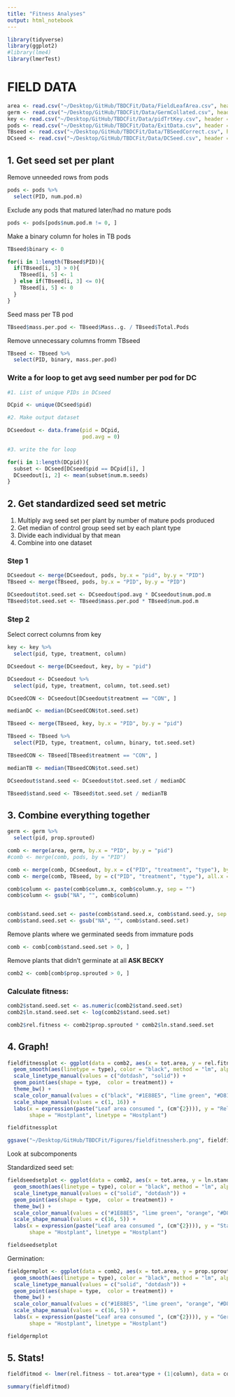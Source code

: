 ```yaml
---
title: "Fitness Analyses"
output: html_notebook
---
```



```r
library(tidyverse)
library(ggplot2)
#library(lme4)
library(lmerTest)
```

# FIELD DATA

```r
area <- read.csv("~/Desktop/GitHub/TBDCFit/Data/FieldLeafArea.csv", header = TRUE)
germ <- read.csv("~/Desktop/GitHub/TBDCFit/Data/GermCollated.csv", header = TRUE)
key <- read.csv("~/Desktop/GitHub/TBDCFit/Data/pidTrtKey.csv", header = TRUE)
pods <- read.csv("~/Desktop/GitHub/TBDCFit/Data/ExitData.csv", header = TRUE)
TBseed <- read.csv("~/Desktop/GitHub/TBDCFit/Data/TBSeedCorrect.csv", header = TRUE)
DCseed <- read.csv("~/Desktop/GitHub/TBDCFit/Data/DCSeed.csv", header = TRUE)
```

## 1. Get seed set per plant

Remove unneeded rows from  pods

```r
pods <- pods %>%
  select(PID, num.pod.m)
```

Exclude any pods that matured later/had no mature pods

```r
pods <- pods[pods$num.pod.m != 0, ]
```



Make a binary column for holes in TB pods

```r
TBseed$binary <- 0
```

```r
for(i in 1:length(TBseed$PID)){
  if(TBseed[i, 3] > 0){
    TBseed[i, 5] <- 1
  } else if(TBseed[i, 3] <= 0){
    TBseed[i, 5] <- 0
  }
}

```

Seed mass per TB pod 

```r
TBseed$mass.per.pod <- TBseed$Mass..g. / TBseed$Total.Pods
```

Remove unnecessary columns fromm TBseed

```r
TBseed <- TBseed %>%
  select(PID, binary, mass.per.pod)
```


### Write a for loop to get avg seed number per pod for DC

```r
#1. List of unique PIDs in DCseed

DCpid <- unique(DCseed$pid)

#2. Make output dataset

DCseedout <- data.frame(pid = DCpid, 
                        pod.avg = 0)

#3. write the for loop 

for(i in 1:length(DCpid)){
  subset <- DCseed[DCseed$pid == DCpid[i], ]
  DCseedout[i, 2] <- mean(subset$num.m.seeds)
}
```


## 2. Get standardized seed set metric

1. Multiply avg seed set per plant by number of mature pods produced
2. Get median of control group seed set by each plant type
3. Divide each individual by that mean 
4. Combine into one dataset 

### Step 1


```r
DCseedout <- merge(DCseedout, pods, by.x = "pid", by.y = "PID")
TBseed <- merge(TBseed, pods, by.x = "PID", by.y = "PID")

DCseedout$tot.seed.set <- DCseedout$pod.avg * DCseedout$num.pod.m
TBseed$tot.seed.set <- TBseed$mass.per.pod * TBseed$num.pod.m
```


### Step 2

Select correct columns from key

```r
key <- key %>%
  select(pid, type, treatment, column)
```


```r
DCseedout <- merge(DCseedout, key, by = "pid")

DCseedout <- DCseedout %>%
  select(pid, type, treatment, column, tot.seed.set)

DCseedCON <- DCseedout[DCseedout$treatment == "CON", ]

medianDC <- median(DCseedCON$tot.seed.set)

```


```r
TBseed <- merge(TBseed, key, by.x = "PID", by.y = "pid")

TBseed <- TBseed %>%
  select(PID, type, treatment, column, binary, tot.seed.set)

TBseedCON <- TBseed[TBseed$treatment == "CON", ]

medianTB <- median(TBseedCON$tot.seed.set)

```


```r
DCseedout$stand.seed <- DCseedout$tot.seed.set / medianDC

TBseed$stand.seed <- TBseed$tot.seed.set / medianTB
```

## 3. Combine everything together

```r
germ <- germ %>%
  select(pid, prop.sprouted)

comb <- merge(area, germ, by.x = "PID", by.y = "pid")
#comb <- merge(comb, pods, by = "PID")

comb <- merge(comb, DCseedout, by.x = c("PID", "treatment", "type"), by.y = c("pid", "treatment", "type"), all.x = TRUE)
comb <- merge(comb, TBseed, by = c("PID", "treatment", "type"), all.x = TRUE)

comb$column <- paste(comb$column.x, comb$column.y, sep = "")
comb$column <- gsub("NA", "", comb$column)


comb$stand.seed.set <- paste(comb$stand.seed.x, comb$stand.seed.y, sep = "")
comb$stand.seed.set <- gsub("NA", "", comb$stand.seed.set)
```

Remove plants where we germinated seeds from immature pods

```r
comb <- comb[comb$stand.seed.set > 0, ]
```

Remove plants that didn't germinate at all **ASK BECKY**

```r
comb2 <- comb[comb$prop.sprouted > 0, ]
```


### Calculate fitness: 

```r
comb2$stand.seed.set <- as.numeric(comb2$stand.seed.set)
comb2$ln.stand.seed.set <- log(comb2$stand.seed.set)

comb2$rel.fitness <- comb2$prop.sprouted * comb2$ln.stand.seed.set
```

## 4. Graph! 

```r
fieldfitnessplot <- ggplot(data = comb2, aes(x = tot.area, y = rel.fitness)) + 
  geom_smooth(aes(linetype = type), color = "black", method = "lm", alpha = 0.2) + 
  scale_linetype_manual(values = c("dotdash", "solid")) + 
  geom_point(aes(shape = type,  color = treatment)) + 
  theme_bw() + 
  scale_color_manual(values = c("black", "#1E88E5", "lime green", "#D81B60")) + 
  scale_shape_manual(values = c(1, 16)) + 
  labs(x = expression(paste("Leaf area consumed ", (cm^{2}))), y = "Relative fitness", color = "Treatment group",
       shape = "Hostplant", linetype = "Hostplant")

fieldfitnessplot

```




```r
ggsave("~/Desktop/GitHub/TBDCFit/Figures/fieldfitnessherb.png", fieldfitnessplot, width = 8, height = 5)
```


Look at subcomponents

Standardized seed set:


```r
fieldseedsetplot <- ggplot(data = comb2, aes(x = tot.area, y = ln.stand.seed.set)) + 
  geom_smooth(aes(linetype = type), color = "black", method = "lm", alpha = 0.2) + 
  scale_linetype_manual(values = c("solid", "dotdash")) + 
  geom_point(aes(shape = type,  color = treatment)) + 
  theme_bw() + 
  scale_color_manual(values = c("#1E88E5", "lime green", "orange", "#D81B60")) + 
  scale_shape_manual(values = c(16, 5)) + 
  labs(x = expression(paste("Leaf area consumed ", (cm^{2}))), y = "Standardized seed set", color = "Treatment group",
       shape = "Hostplant", linetype = "Hostplant")

fieldseedsetplot


```

Germination: 

```r
fieldgermplot <- ggplot(data = comb2, aes(x = tot.area, y = prop.sprouted)) + 
  geom_smooth(aes(linetype = type), color = "black", method = "lm", alpha = 0.2) + 
  scale_linetype_manual(values = c("solid", "dotdash")) + 
  geom_point(aes(shape = type,  color = treatment)) + 
  theme_bw() + 
  scale_color_manual(values = c("#1E88E5", "lime green", "orange", "#D81B60")) + 
  scale_shape_manual(values = c(16, 5)) + 
  labs(x = expression(paste("Leaf area consumed ", (cm^{2}))), y = "Germination success", color = "Treatment group",
       shape = "Hostplant", linetype = "Hostplant")

fieldgermplot

```



## 5. Stats! 

```r
fieldfitmod <- lmer(rel.fitness ~ tot.area*type + (1|column), data = comb2)

summary(fieldfitmod)
```

